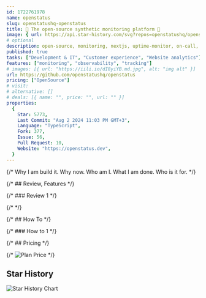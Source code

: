 ```yaml
---
id: 1722761978
name: openstatus
slug: openstatushq-openstatus
title: 🏓 The open-source synthetic monitoring platform 🏓
image: { url: https://api.star-history.com/svg?repos=openstatushq/openstatus }
# optional
description: open-source, monitoring, nextjs, uptime-monitor, on-call, rum, observability, status-page, bun, synthetic-monitoring, uptime-checker, clerk, tinybird, nextjs13, shadcn-ui, turso, drizzle-orm,  ,
published: true
tasks: ["Development & IT", "Customer experience", "Website analytics"]
features: ["monitoring", "observability", "tracking"]
# images: [{ url: "https://iili.io/dI8yiYB.md.jpg", alt: "img alt" }]
url: https://github.com/openstatushq/openstatus
pricing: ["OpenSource"]
# visit:
# alternative: []
# deals: [{ name: "", price: "", url: "" }]
properties:
  {
    Star: 5773,
    Last Commit: "Aug 2 2024 11:03 PM GMT+3",
    Language: "TypeScript",
    Fork: 377,
    Issue: 56,
    Pull Request: 10,
    Website: "https://openstatus.dev",
  }
---
```


{/* Why I am build it. Why now. Who am I. What I am done. Who is it for. */}

{/* ## Review, Features */}

{/* ### Review 1 */}

{/* <DetailYoutube videoId="" startTime={0} /> */}

{/* ## How To */}

{/* ### How to 1 */}

{/* ## Pricing */}

{/* <Img src="" alt="Plan Price" /> */}

## Star History

![Star History Chart](https://api.star-history.com/svg?repos=openstatushq/openstatus)
